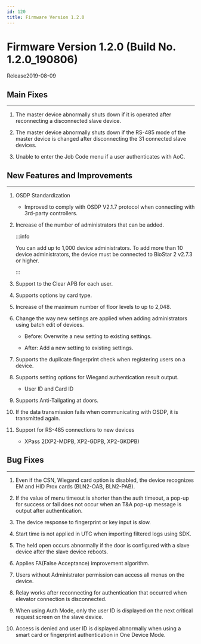 ```yaml
---
id: 120
title: Firmware Version 1.2.0
---
```


# Firmware Version 1.2.0 (Build No. 1.2.0_190806)

Release<Separator/>2019-08-09

## Main Fixes

---

1. The master device abnormally shuts down if it is operated after reconnecting a disconnected slave device.

1. The master device abnormally shuts down if the RS-485 mode of the master device is changed after disconnecting the 31 connected slave devices.

1. Unable to enter the Job Code menu if a user authenticates with AoC.

## New Features and Improvements

---

1. OSDP Standardization

    - Improved to comply with OSDP V2.1.7 protocol when connecting with 3rd-party controllers.

1. Increase of the number of administrators that can be added.

    :::info

    You can add up to 1,000 device administrators. To add more than 10 device administrators, the device must be connected to BioStar 2 v2.7.3 or higher.

    :::

1. Support to the Clear APB for each user.

1. Supports options by card type.

1. Increase of the maximum number of floor levels to up to 2,048.

1. Change the way new settings are applied when adding administrators using batch edit of devices.

    - Before: Overwrite a new setting to existing settings.

    - After: Add a new setting to existing settings.

1. Supports the duplicate fingerprint check when registering users on a device.

1. Supports setting options for Wiegand authentication result output.

    - User ID and Card ID

1. Supports Anti-Tailgating at doors.

1. If the data transmission fails when communicating with OSDP, it is transmitted again.

1. Support for RS-485 connections to new devices

    - XPass 2(XP2-MDPB, XP2-GDPB, XP2-GKDPB)

## Bug Fixes

---

<BugLists>

1. Even if the CSN, Wiegand card option is disabled, the device recognizes EM and HID Prox cards (BLN2-OAB, BLN2-PAB).

1. If the value of menu timeout is shorter than the auth timeout, a pop-up for success or fail does not occur when an T&A pop-up message is output after authentication.

1. The device response to fingerprint or key input is slow.

1. Start time is not applied in UTC when importing filtered logs using SDK.

1. The held open occurs abnormally if the door is configured with a slave device after the slave device reboots.

1. Applies FA(False Acceptance) improvement algorithm.

1. Users without Administrator permission can access all menus on the device.

1. Relay works after reconnecting for authentication that occurred when elevator connection is disconnected.

1. When using Auth Mode, only the user ID is displayed on the next critical request screen on the slave device.

1. Access is denied and user ID is displayed abnormally when using a smart card or fingerprint authentication in One Device Mode.

</BugLists>
